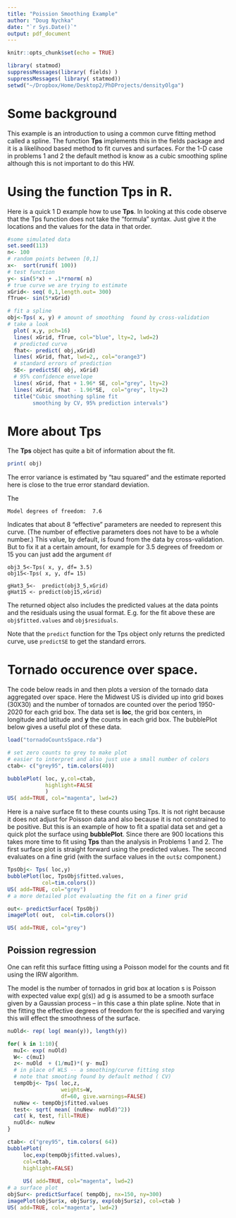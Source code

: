 ```yaml
---
title: "Poission Smoothing Example"
author: "Doug Nychka"
date: "`r Sys.Date()`"
output: pdf_document
---
```






```r

knitr::opts_chunk$set(echo = TRUE)
```

```r
library( statmod)
suppressMessages(library( fields) )
suppressMessages( library( statmod))
setwd("~/Dropbox/Home/Desktop2/PhDProjects/densityOlga")
```

\newpage

# Some background
This example is an introduction to using a common curve fitting method called a spline. The function **Tps**  implements this in the fields package and it is a likelihood based method to fit curves and surfaces. For the 1-D case in problems 1 and 2 the default method is know as a cubic smoothing spline although this is not important to do this HW.  

# Using the function Tps in R. 

Here is a quick 1 D example how to use **Tps**. 
In looking at this code observe that the Tps function does not take the "formula" syntax. Just give it the locations and the values for the data in that order. 

```r
#some simulated data
set.seed(113)
n<- 100
# random points between [0,1]
x<-  sort(runif( 100))
# test function 
y<- sin(5*x) + .1*rnorm( n)
# true curve we are trying to estimate
xGrid<- seq( 0,1,length.out= 300)
fTrue<- sin(5*xGrid)

# fit a spline   
obj<-Tps( x, y) # amount of smoothing  found by cross-validation
# take a look
  plot( x,y, pch=16)
  lines( xGrid, fTrue, col="blue", lty=2, lwd=2)
  # predicted curve
  fhat<- predict( obj,xGrid)
  lines( xGrid, fhat, lwd=2,, col="orange3")
  # standard errors of prediction
  SE<- predictSE( obj, xGrid)
  # 95% confidence envelope
  lines( xGrid, fhat + 1.96* SE, col="grey", lty=2)
  lines( xGrid, fhat - 1.96*SE,  col="grey", lty=2)
  title("Cubic smoothing spline fit
        smoothing by CV, 95% prediction intervals")
```

# More about Tps

The **Tps** object has quite a bit of information about the fit. 

```r
print( obj)
```

The error variance is estimated by "tau squared " and  the estimate reported here is close to the true error standard deviation. 

The

```Model degrees of freedom:  7.6 ``` 

Indicates that  about 8 "effective"  parameters are needed to represent this curve. (The number of effective parameters does not have to be a whole number.) This value, by default, is found from the data by cross-validation.  But to fix it at a certain amount, for example  for 3.5  degrees of freedom or 15 you can just add the argument ```df ```  



```
obj3_5<-Tps( x, y, df= 3.5)
obj15<-Tps( x, y, df= 15)

gHat3_5<-  predict(obj3_5,xGrid)
gHat15 <- predict(obj15,xGrid)
```

The returned object also includes the predicted values at the data  points and the residuals using the usual format. 
E.g. for the fit above these are   ```obj$fitted.values``` and ```obj$residuals```. 

Note that the ```predict```  function for the Tps object only returns the predicted curve, use ```predictSE``` to get the standard errors. 

\newpage

# Tornado occurence over space.

The code below reads in and then  plots a version of the tornado data aggregated over space. Here the Midwest US is divided up into grid boxes (30X30) and the number of tornados are counted over the period 1950-2020 for each grid box. The data set is **loc**, the grid box centers, in longitude and latitude and **y** the counts in each grid box. 
The bubblePlot below gives a useful plot of these data. 

```r
load("tornadoCountsSpace.rda")

# set zero counts to grey to make plot
# easier to interpret and also just use a small number of colors
ctab<- c("grey95", tim.colors(40))

bubblePlot( loc, y,col=ctab,
            highlight=FALSE
            )
US( add=TRUE, col="magenta", lwd=2)
```

Here is a naive surface fit to these counts using Tps. It is not right because it does not adjust for Poisson data and also because it is not constrained to be positive. 
But this is an example of how to fit a spatial data set and get a quick plot the surface using **bubblePlot**. Since there are  900 locations this takes more time to fit using **Tps** than the analysis in Problems 1 and 2.  The first surface plot is straight forward using the predicted values. The second evaluates on a fine grid (with the surface values in the ```out$z``` component.)

```r
TpsObj<- Tps( loc,y)
bubblePlot(loc, TpsObj$fitted.values,
           col=tim.colors())
US( add=TRUE, col="grey")
# a more detailed plot evaluating the fit on a finer grid

out<- predictSurface( TpsObj)
imagePlot( out,  col=tim.colors())

US( add=TRUE, col="grey")

```

## Poission regression 
One can refit  this surface fitting using a Poisson model for the counts and fit using  the IRW algorithm.

The model is the number of tornados in grid box at location s is Poisson with expected value  exp( g(s)) ad g is assumed to be a smooth surface given by a Gaussian process -- in this case a thin plate spline. 
Note that in the fitting  the effective degrees of freedom for the is specified and varying this will effect the smoothness of the surface. 

```r
nuOld<- rep( log( mean(y)), length(y))

for( k in 1:10){
  muI<- exp( nuOld) 
  W<- c(muI)
  z<- nuOld  + (1/muI)*( y- muI)
  # in place of WLS -- a smoothing/curve fitting step 
  # note that smooting found by default method ( CV)
  tempObj<- Tps( loc,z,
                 weights=W,
                 df=60, give.warnings=FALSE)
  nuNew <- tempObj$fitted.values
  test<- sqrt( mean( (nuNew- nuOld)^2))
  cat( k, test, fill=TRUE)
  nuOld<- nuNew
}

ctab<- c("grey95", tim.colors( 64))
bubblePlot(
     loc,exp(tempObj$fitted.values),
     col=ctab,
     highlight=FALSE)
     
     US( add=TRUE, col="magenta", lwd=2)
# a surface plot 
objSur<- predictSurface( tempObj, nx=150, ny=300)
imagePlot(objSur$x, objSur$y, exp(objSur$z), col=ctab )
US( add=TRUE, col="magenta", lwd=2)
```


























